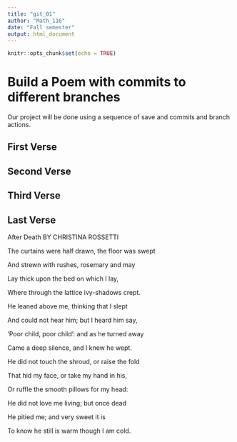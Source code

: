 ```yaml
---
title: "git_01"
author: "Math_116"
date: "Fall semester"
output: html_document
---
```


```r
knitr::opts_chunk$set(echo = TRUE)
```
# Build a Poem with commits to different branches
Our project will be done using a sequence of save and commits and branch actions.
<!-- Do not modify or change any text in "!--" bracketed areas such as this --- these are instructions to
you, if you change any of this the git program will notice it and compromise your git merging strategy !-->

## First Verse 
<!--Put the first five lines of a poem by Lewis Carrol in this section!-->

## Second Verse
<!--Put the first five lines of a poem by Robert Frost here!-->

## Third Verse
<!--Put the first two verses of The Walrus and the Carpenter here!-->

## Last Verse
<!--Put a short poem of your choice 8-20 lines,here!-->

After Death BY CHRISTINA ROSSETTI

The curtains were half drawn, the floor was swept

And strewn with rushes, rosemary and may

Lay thick upon the bed on which I lay,

Where through the lattice ivy-shadows crept.

He leaned above me, thinking that I slept

And could not hear him; but I heard him say,

‘Poor child, poor child’: and as he turned away

Came a deep silence, and I knew he wept.

He did not touch the shroud, or raise the fold

That hid my face, or take my hand in his,

Or ruffle the smooth pillows for my head:

He did not love me living; but once dead

He pitied me; and very sweet it is

To know he still is warm though I am cold.
